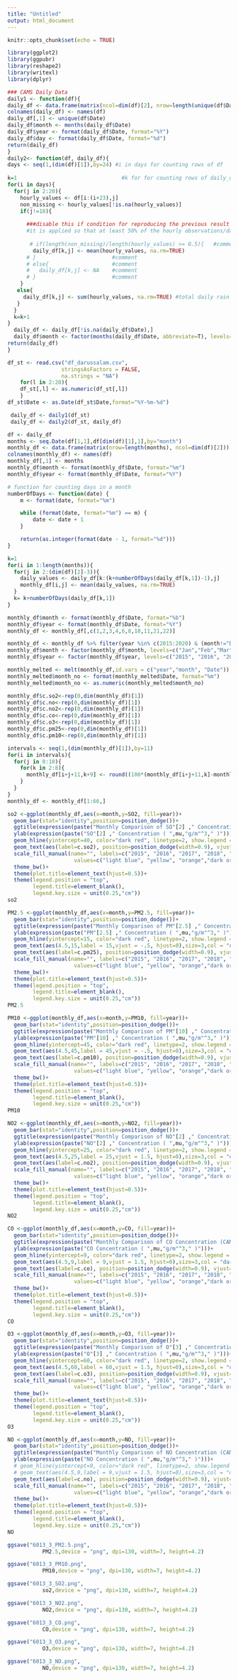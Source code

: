 ---
title: "Untitled"
output: html_document
---

```{r setup, include=FALSE}
knitr::opts_chunk$set(echo = TRUE)
```

```{r echo = FALSE}
library(ggplot2)
library(ggpubr)
library(reshape2)
library(writexl)
library(dplyr)
```
```{r}
### CAMS Daily Data
daily1 <- function(df){
daily_df <- data.frame(matrix(ncol=dim(df)[2], nrow=length(unique(df$Date))))
colnames(daily_df) <- names(df)
daily_df[,1] <- unique(df$Date)
daily_df$month <- months(daily_df$Date)
daily_df$year <- format(daily_df$Date, format="%Y")
daily_df$day <- format(daily_df$Date, format="%d")
return(daily_df)
}
daily2<- function(df, daily_df){
days <- seq(1,(dim(df)[1]),by=24) #i in days for counting rows of df
 
k=1                                 #k for for counting rows of daily_df
for(i in days){
  for(j in 2:20){
    hourly_values <- df[i:(i+23),j]
    non_missing <- hourly_values[!is.na(hourly_values)]
    if(j!=18){
      
      ###disable this if condition for reproducing the previous result
      #it is applied so that at least 50% of the hourly observations/day are available
      
       # if(length(non_missing)/length(hourly_values) >= 0.5){   #comment
        daily_df[k,j] <- mean(hourly_values, na.rm=TRUE)
      # }                        #comment
      # else{                    #comment
      #   daily_df[k,j] <- NA    #comment
      # }                        #comment
    }
   else{
     daily_df[k,j] <- sum(hourly_values, na.rm=TRUE) #total daily rain
   }
  }
  k=k+1
}
  daily_df <- daily_df[!is.na(daily_df$Date),]
  daily_df$month <- factor(months(daily_df$Date, abbreviate=T), levels=unique(months(daily_df$Date, abbreviate=T)))
return(daily_df)
}
```

```{r}
df_st <- read.csv("df_darussalam.csv", 
                 stringsAsFactors = FALSE,
                 na.strings = "NA")
    for(l in 2:20){
    df_st[,l] <- as.numeric(df_st[,l])
    }
df_st$Date <- as.Date(df_st$Date,format="%Y-%m-%d")

 daily_df <- daily1(df_st)
 daily_df <- daily2(df_st, daily_df)
```


```{r}
df <- daily_df
months <- seq.Date(df[1,1],df[dim(df)[1],1],by="month")
monthly_df <- data.frame(matrix(nrow=length(months), ncol=dim(df)[2]))
colnames(monthly_df) <- names(df)
monthly_df[,1] <- months
monthly_df$month <- format(monthly_df$Date, format="%m")
monthly_df$year <- format(monthly_df$Date, format="%Y")
```

```{r}
# function for counting days in a month 
numberOfDays <- function(date) {
    m <- format(date, format="%m")

    while (format(date, format="%m") == m) {
        date <- date + 1
    }

    return(as.integer(format(date - 1, format="%d")))
}
```

```{r}
k=1
for(i in 1:length(months)){
  for(j in 2:(dim(df)[2]-3)){
    daily_values <- daily_df[k:(k+numberOfDays(daily_df[k,1])-1),j]
    monthly_df[i,j] <- mean(daily_values, na.rm=TRUE)
  }
  k= k+numberOfDays(daily_df[k,1])
}
```


```{r}
monthly_df$month <- format(monthly_df$Date, format="%b")
monthly_df$year <- format(monthly_df$Date, format="%Y")
monthly_df <- monthly_df[,c(1,2,3,4,6,8,10,11,21,22)]
```

```{r}
monthly_df <- monthly_df %>% filter(year %in% c(2015:2020) & (month!="Dec")) 
monthly_df$month <- factor(monthly_df$month, levels=c("Jan","Feb","Mar","Apr","May","Jun","Jul","Aug","Sep","Oct","Nov","Dec"))
monthly_df$year <- factor(monthly_df$year, levels=c("2015", "2016", "2017", "2018", "2019", "2020"))
```

```{r}
monthly_melted <- melt(monthly_df,id.vars = c("year","month", "Date"))
monthly_melted$month_no <- format(monthly_melted$Date, format="%m")
monthly_melted$month_no <- as.numeric(monthly_melted$month_no)

monthly_df$c.so2<-rep(0,dim(monthly_df)[1])
monthly_df$c.no<-rep(0,dim(monthly_df)[1])
monthly_df$c.no2<-rep(0,dim(monthly_df)[1])
monthly_df$c.co<-rep(0,dim(monthly_df)[1])
monthly_df$c.o3<-rep(0,dim(monthly_df)[1])
monthly_df$c.pm25<-rep(0,dim(monthly_df)[1])
monthly_df$c.pm10<-rep(0,dim(monthly_df)[1])
```

```{r}
intervals <- seq(1,(dim(monthly_df)[1]),by=11)
for(i in intervals){
  for(j in 0:10){
    for(k in 2:8){
      monthly_df[i+j+11,k+9] <- round((100*(monthly_df[i+j+11,k]-monthly_df[i+j,k])/monthly_df[i+j,k]),digits=0)
    }
  }
}
monthly_df <- monthly_df[1:66,]
```


```{r}
so2 <-ggplot(monthly_df,aes(x=month,y=SO2, fill=year))+
  geom_bar(stat="identity",position=position_dodge())+
  ggtitle(expression(paste("Monthly Comparison of SO"[2] ," Concentration (CAMS-3)")))+ xlab("Month")+ 
  ylab(expression(paste("SO"[2] ," Concentration ( ",mu,"g/m"^3," )")))+
  geom_hline(yintercept=40, color="dark red", linetype=2, show.legend = T)+geom_text(aes(4.5,40,label =40,vjust = 1.5, hjust=0),size=3,col = "dark red")+
  geom_text(aes(label=c.so2), position=position_dodge(width=0.9), vjust=-0.35, size=2)+
  scale_fill_manual(name="", labels=c("2015", "2016", "2017", "2018", "2019", "2020"),
                     values=c("light blue", "yellow", "orange","dark orange", "maroon","red"))+
  theme_bw()+
  theme(plot.title=element_text(hjust=0.5))+
  theme(legend.position = "top", 
        legend.title=element_blank(),
        legend.key.size = unit(0.25,"cm"))
so2
```
```{r}
PM2.5 <-ggplot(monthly_df,aes(x=month,y=PM2.5, fill=year))+
  geom_bar(stat="identity",position=position_dodge())+
  ggtitle(expression(paste("Monthly Comparison of PM"[2.5] ," Concentration (CAMS-3)")))+ xlab("Month")+ 
  ylab(expression(paste("PM"[2.5] ," Concentration ( ",mu,"g/m"^3," )")))+
  geom_hline(yintercept=15, color="dark red", linetype=2, show.legend = T)+
  geom_text(aes(4.5,15,label = 15,vjust = -.5, hjust=0),size=3,col = "dark red")+
  geom_text(aes(label=c.pm25), position=position_dodge(width=0.9), vjust=-0.35, size=2,col = "black")+
  scale_fill_manual(name="", labels=c("2015", "2016", "2017", "2018", "2019", "2020"),
                     values=c("light blue", "yellow", "orange","dark orange", "maroon","red"))+ylim(c(0,230))+
  theme_bw()+
  theme(plot.title=element_text(hjust=0.5))+
  theme(legend.position = "top", 
        legend.title=element_blank(),
        legend.key.size = unit(0.25,"cm"))
PM2.5
```

```{r}
PM10 <-ggplot(monthly_df,aes(x=month,y=PM10, fill=year))+
  geom_bar(stat="identity",position=position_dodge())+
  ggtitle(expression(paste("Monthly Comparison of PM"[10] ," Concentration (CAMS-3)")))+ xlab("Month")+ 
  ylab(expression(paste("PM"[10] ," Concentration ( ",mu,"g/m"^3," )")))+
  geom_hline(yintercept=45, color="dark red", linetype=2, show.legend = T)+
  geom_text(aes(4.5,45,label = 45,vjust = -.5, hjust=0),size=3,col = "dark red")+
  geom_text(aes(label=c.pm10), position=position_dodge(width=0.9), vjust=-0.35, size=2,col = "black")+
  scale_fill_manual(name="", labels=c("2015", "2016", "2017", "2018", "2019", "2020"),
                     values=c("light blue", "yellow", "orange","dark orange", "maroon","red"))+ylim(c(0,430))+
  theme_bw()+
  theme(plot.title=element_text(hjust=0.5))+
  theme(legend.position = "top", 
        legend.title=element_blank(),
        legend.key.size = unit(0.25,"cm"))
PM10
```


```{r}
NO2 <-ggplot(monthly_df,aes(x=month,y=NO2, fill=year))+
  geom_bar(stat="identity",position=position_dodge())+
  ggtitle(expression(paste("Monthly Comparison of NO"[2] ," Concentration (CAMS-3)")))+ xlab("Month")+ 
  ylab(expression(paste("NO"[2] ," Concentration ( ",mu,"g/m"^3," )")))+
  geom_hline(yintercept=25, color="dark red", linetype=2, show.legend = T)+
  geom_text(aes(4.5,25,label = 25,vjust = 1.5, hjust=0),size=3,col = "dark red")+ylim(0,70)+
  geom_text(aes(label=c.no2), position=position_dodge(width=0.9), vjust=-0.35, size=2,col = "black")+
  scale_fill_manual(name="", labels=c("2015", "2016", "2017", "2018", "2019", "2020"),
                     values=c("light blue", "yellow", "orange","dark orange", "maroon","red"))+ylim(c(0,100))+
  theme_bw()+
  theme(plot.title=element_text(hjust=0.5))+
  theme(legend.position = "top", 
        legend.title=element_blank(),
        legend.key.size = unit(0.25,"cm"))
NO2
```


```{r}
CO <-ggplot(monthly_df,aes(x=month,y=CO, fill=year))+
  geom_bar(stat="identity",position=position_dodge())+
  ggtitle(expression(paste("Monthly Comparison of CO Concentration (CAMS-3)")))+ xlab("Month")+ 
  ylab(expression(paste("CO Concentration ( ",mu,"g/m"^3," )")))+
  geom_hline(yintercept=9, color="dark red", linetype=2, show.legend = T)+
  geom_text(aes(4.5,9,label = 9,vjust = 1.5, hjust=0),size=3,col = "dark red")+
  geom_text(aes(label=c.co), position=position_dodge(width=0.9), vjust=-0.35, size=2,col = "black")+
  scale_fill_manual(name="", labels=c("2015", "2016", "2017", "2018", "2019", "2020"),
                     values=c("light blue", "yellow", "orange","dark orange", "maroon","red"))+
  theme_bw()+
  theme(plot.title=element_text(hjust=0.5))+
  theme(legend.position = "top", 
        legend.title=element_blank(),
        legend.key.size = unit(0.25,"cm"))
CO
```

```{r}
O3 <-ggplot(monthly_df,aes(x=month,y=O3, fill=year))+
  geom_bar(stat="identity",position=position_dodge())+
  ggtitle(expression(paste("Monthly Comparison of O"[3] ," Concentration (CAMS-3)")))+ xlab("Month")+ 
  ylab(expression(paste("O"[3] ," Concentration ( ",mu,"g/m"^3," )")))+
  geom_hline(yintercept=60, color="dark red", linetype=2, show.legend = T)+
  geom_text(aes(4.5,60,label = 60,vjust = 1.5, hjust=0),size=3,col = "dark red")+
  geom_text(aes(label=c.o3), position=position_dodge(width=0.9), vjust=-0.35, size=2,col = "black")+
  scale_fill_manual(name="", labels=c("2015", "2016", "2017", "2018", "2019", "2020"),
                     values=c("light blue", "yellow", "orange","dark orange", "maroon","red"))+ylim(c(0,80))+
  theme_bw()+
  theme(plot.title=element_text(hjust=0.5))+
  theme(legend.position = "top", 
        legend.title=element_blank(),
        legend.key.size = unit(0.25,"cm"))
O3
```
```{r}
NO <-ggplot(monthly_df,aes(x=month,y=NO, fill=year))+
  geom_bar(stat="identity",position=position_dodge())+
  ggtitle(expression(paste("Monthly Comparison of NO Concentration (CAMS-3)")))+ xlab("Month")+ 
  ylab(expression(paste("NO Concentration ( ",mu,"g/m"^3," )")))+
  # geom_hline(yintercept=9, color="dark red", linetype=2, show.legend = T)+
  # geom_text(aes(4.5,9,label = 9,vjust = 1.5, hjust=0),size=3,col = "dark red")+
  geom_text(aes(label=c.no), position=position_dodge(width=0.9), vjust=-0.35, size=2,col = "black")+
  scale_fill_manual(name="", labels=c("2015", "2016", "2017", "2018", "2019", "2020"),
                     values=c("light blue", "yellow", "orange","dark orange", "maroon","red"))+ylim(c(0,165))+
  theme_bw()+
  theme(plot.title=element_text(hjust=0.5))+
  theme(legend.position = "top", 
        legend.title=element_blank(),
        legend.key.size = unit(0.25,"cm"))
NO
```

```{r}
ggsave("6013_3_PM2.5.png",
           PM2.5,device = "png", dpi=130, width=7, height=4.2)
```
```{r}
ggsave("6013_3_PM10.png",
           PM10,device = "png", dpi=130, width=7, height=4.2)
```
```{r}
ggsave("6013_3_SO2.png",
           so2,device = "png", dpi=130, width=7, height=4.2)
```
```{r}
ggsave("6013_3_NO2.png",
           NO2,device = "png", dpi=130, width=7, height=4.2)
```
```{r}
ggsave("6013_3_CO.png",
           CO,device = "png", dpi=130, width=7, height=4.2)
```
```{r}
ggsave("6013_3_O3.png",
           O3,device = "png", dpi=130, width=7, height=4.2)
```
```{r}
ggsave("6013_3_NO.png",
           NO,device = "png", dpi=130, width=7, height=4.2)
```